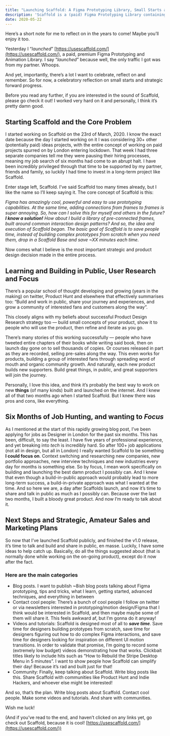 ```yaml
---
title: "Launching Scaffold: A Figma Prototyping Library, Small Starts and Forward Progress"
description: 'Scaffold is a (paid) Figma Prototyping Library containing 285 different prototype Bases. That’s worth celebrating — the project successes, and reflecting on the things to improve and do next.'
date: 2020-05-22
---
```


<BlogReadTime readTime="5" />

Here’s a short note for me to reflect on in the years to come! Maybe you’ll enjoy it too.

Yesterday I “*launched*” [https://usescaffold.com/](https://usescaffold.com/), a paid, premium Figma Prototyping and Animation Library. I say “*launched*” because well, the only traffic I got was from my partner. Whoops.

And yet, importantly, there’s a lot I want to celebrate, reflect on and remember. So for now, a celebratory reflection on small starts and strategic forward progress.

Before you read any further, if you are interested in the sound of Scaffold, please go check it out! I worked very hard on it and personally, I think it’s pretty damn good.

## Starting Scaffold and the Core Problem

I started working on Scaffold on the 23rd of March, 2020. I know the exact date because the day I started working on it I was considering 30+ other (potentially paid) ideas projects, with the entire concept of working on paid projects spurred on by London entering lockdown. That week I had three separate companies tell me they were pausing their hiring processes, meaning my job search of six months had come to an abrupt halt. I have been incredibly privileged through that time to be supported by my partner, friends and family, so luckily I had time to invest in a long-term project like Scaffold.

Enter stage left, Scaffold. I’ve said Scaffold too many times already, but I like the name so I’ll keep saying it. The core concept of Scaffold is this:

*Figma has amazingly cool, powerful and easy to use prototyping capabilities. At the same time, adding connections from frames to frames is super annoying. So, how can I solve this for myself and others in the future?
**I know a solution!** How about I build a library of pre-connected frames, built around common interaction design patterns? And so, the idea and execution of Scaffold began.
The basic goal of Scaffold is to save people time, instead of building complex prototypes from scratch when you need them, drop in a Scaffold Base and save ~XX minutes each time.*

Now comes what I believe is the most important strategic and product design decision made in the entire process.

## Learning and Building in Public, User Research and Focus

There’s a popular school of thought developing and growing (years in the making) on twitter, Product Hunt and elsewhere that effectively summarises too: “Build and work in public, share your journey and experiences, and grow a community of interested fans and customers along the way”.

This closely aligns with my beliefs about successful Product Design Research strategy too — build small concepts of your product, show it to people who will use the product, then refine and iterate as you go.

There’s many stories of this working successfully — people who have tweeted entire chapters of their books while writing said book, then on launch day gone on to sell thousands of copies. Or courses released in part as they are recorded, selling pre-sales along the way. This even works for products, building a group of interested fans through spreading word of mouth and organic community growth. And naturally, each new product builds new supporters. Build great things, in public, and great supporters will join the journey.

Personally, I love this idea, and think it’s probably the best way to work on new **things** (of many kinds) built and launched on the internet. And I knew all of that two months ago when I started Scaffold. But I knew there was pros and cons, like everything.

## Six Months of Job Hunting, and wanting to *Focus*

As I mentioned at the start of this rapidly growing blog post, I’ve been applying for jobs as Designer in London for the past six months. This has been, difficult, to say the least. I have five years of professional experience, and yet breaking into *tech* is incredibly hard. So after 100+ job applications (not all in design, but all in London) I really wanted Scaffold to be something **I could focus on**. Context switching and researching new companies, new portfolio approaches, new interview techniques and new industries every day for months is something else. So by focus, I mean work specifically on building and launching the best damn product I possibly can. And I knew that even though a build-in-public approach would probably lead to more long-term success, a build-in-private approach was what I wanted at the time. And so here we are, a day after Scaffolds launch, and now it’s time to share and talk in public as much as I possibly can. Because over the last two months, I built a bloody great product. And now I’m ready to talk about it.

## Next Steps and Strategic, Amateur Sales and Marketing Plans

So now that I’ve launched Scaffold publicly, and finished the v1.0 release, it’s time to talk and build and share in public, en masse. Luckily, I have some ideas to help catch up. Basically, do all the things suggested about (that is normally done while working on the on-going product), except do it now after the fact.

### Here are the main categories

- Blog posts. I want to publish ~8ish blog posts talking about Figma prototyping, tips and tricks, what I learn, getting started, advanced techniques, and everything in between
- Contact cool people: There’s a bunch of cool people I follow on twitter or via newsletters interested in prototyping/motion design/Figma that I think would be interested in Scaffold, and then maybe maybe some of them will share it. This feels awkward af, but I’m gonna do it anyway!
- Videos and tutorials: Scaffold is designed most of all to ***save time***. Save time for designers building prototypes from scratch, save time for designers figuring out how to do complex Figma interactions, and save time for designers looking for inspiration on different UI motion transitions. In order to validate that promise, I’m going to record some (extremely low budget) videos demonstrating how that works. Clickbait titles likely to include hits such as “How to Rebuild the Stripe Desktop Menu in 5 minutes”. I want to show people how Scaffold can simplify their day! Because it’s rad and built just for that!
- Community: Finally, keep talking about Scaffold. Write blog posts like this. Share Scaffold with communities like Product Hunt and Indie Hackers, and whoever else might be interested!

And so, that’s the plan. Write blog posts about Scaffold. Contact cool people. Make some videos and tutorials. And share with communities.

Wish me luck!

(And if you’ve read to the end, and haven’t clicked on any links yet, go check out Scaffold, because it is cool! [https://usescaffold.com/](https://usescaffold.com/))
